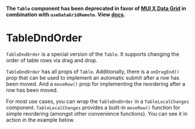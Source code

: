 

<Meta of={TableDndOrderStories} />

**The `Table` component has been deprecated in favor of [MUI X Data Grid](https://mui.com/x/react-data-grid/) in combination with `useDataGridRemote`. View [docs](?path=/story/docs-components-datagrid--page).**

# TableDndOrder

`TableDndOrder` is a special version of the `Table`.
It supports changing the order of table rows via drag and drop.

`TableDndOrder` has all props of `Table`.
Additionally, there is a `onDragEnd()` prop that can be used to implement an automatic submit after a row has been moved.
And a `moveRow()` prop for implementing the reordering after a row has been moved.

For most use cases, you can wrap the `TableDndOrder` in a `TableLocalChanges` component.
`TableLocalChanges` provides a built-in `moveRow()` function for simple reordering (amongst other convenience functions).
You can see it in action in the example below.

<Canvas>
    <Story of={TableDndOrderStories._TableDndOrder} />
</Canvas>

